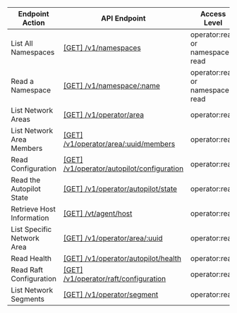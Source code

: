 | Endpoint Action      | API Endpoint           | Access Level   | Note   |
| -------------------- | ---------------------- | -------------- | ------ |
List All Namespaces|[[GET] /v1/namespaces](https://www.consul.io/api-docs/namespaces#list-all-namespaces)|operator:read or namespace:* read|
Read a Namespace|[[GET] /v1/namespace/:name](https://www.consul.io/api-docs/namespaces#read-a-namespace)|operator:read or namespace:* read|
List Network Areas|[[GET] /v1/operator/area](https://www.consul.io/api-docs/operator/area#list-network-areas)|operator:read|
List Network Area Members|[[GET] /v1/operator/area/:uuid/members](https://www.consul.io/api-docs/operator/area#list-network-area-members)|operator:read|
Read Configuration|[[GET] /v1/operator/autopilot/configuration](https://www.consul.io/api-docs/operator/autopilot#read-configuration)|operator:read|
Read the Autopilot State|[[GET] /v1/operator/autopilot/state](https://www.consul.io/api-docs/operator/autopilot#read-the-autopilot-state)|operator:read|
Retrieve Host Information|[[GET] /vt/agent/host](https://www.consul.io/api-docs/agent#retrieve-host-information)|operator:read|
List Specific Network Area|[[GET] /v1/operator/area/:uuid](https://www.consul.io/api-docs/operator/area#list-specific-network-area)|operator:read|
Read Health|[[GET] /v1/operator/autopilot/health](https://www.consul.io/api-docs/operator/autopilot#read-health)|operator:read|
Read Raft Configuration|[[GET] /v1/operator/raft/configuration](https://www.consul.io/api-docs/operator/raft#read-configuration)|operator:read|
List Network Segments|[[GET] /v1/operator/segment](https://www.consul.io/api-docs/operator/segment#list-network-segments)|operator:read|
